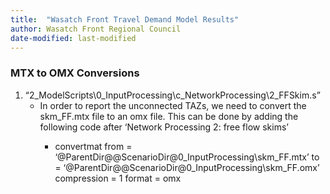 ```yaml
---
title:  "Wasatch Front Travel Demand Model Results"
author: Wasatch Front Regional Council
date-modified: last-modified
---
```


### MTX to OMX Conversions

1. "2_ModelScripts\\0_InputProcessing\\c_NetworkProcessing\\2_FFSkim.s"
    - In order to report the unconnected TAZs, we need to convert the skm_FF.mtx file to an omx file. This can be done by adding the following code after 'Network Processing 2: free flow skims'
        - ::: {.callout-note collapse="true"}
          convertmat from = '@ParentDir@@ScenarioDir@0_InputProcessing\\skm_FF.mtx' to = '@ParentDir@@ScenarioDir@0_InputProcessing\\skm_FF.omx' compression = 1 format = omx
          :::